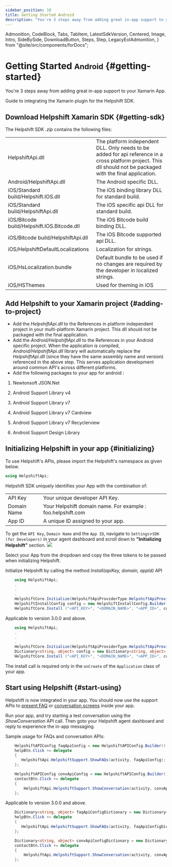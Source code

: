 ```yaml
---
sidebar_position: 10
title: Getting Started Android
description: "You're 3 steps away from adding great in-app support to your Xamarin App."
---
```


  Admonition,
  CodeBlock,
  Tabs,
  TabItem,
  LatestSdkVersion,
  Centered,
  Image,
  Intro,
  SideBySide,
  DownloadButton,
  Steps,
  Step,
  LegacyEolAdmonition,
} from "@site/src/components/forDocs";

<LegacyEolAdmonition />

# Getting Started <small>Android</small> {#getting-started}

<Intro>

You're 3 steps away from adding great in-app support to your Xamarin App.

</Intro>

Guide to integrating the Xamarin plugin for the Helpshift SDK.

## Download Helpshift Xamarin SDK {#getting-sdk}

<DownloadButton
  text="Download SDK"
  link="[% xamarin.android.sdk_url %]"
  classes="mb-4"
/>

The Helpshift SDK _.zip_ contains the following files:

<div className="text-sm compact ">

|                                             |                                                                                                                                                                 |
| ------------------------------------------- | --------------------------------------------------------------------------------------------------------------------------------------------------------------- |
| HelpshiftApi.dll                            | The platform independent DLL. Only needs to be added for api reference in a cross platform project. This dll should not be packaged with the final application. |
| Android/HelpshiftApi.dll                    | The Android specific DLL.                                                                                                                                       |
| iOS/Standard build/Helpshift.IOS.dll        | The iOS binding library DLL for standard build.                                                                                                                 |
| iOS/Standard build/HelpshiftApi.dll         | The iOS specific api DLL for standard build.                                                                                                                    |
| iOS/Bitcode build/Helpshift.IOS.Bitcode.dll | The iOS Bitcode build binding DLL.                                                                                                                              |
| iOS/Bitcode build/HelpshiftApi.dll          | The iOS Bitcode supported api DLL.                                                                                                                              |
| iOS/HelpshiftDefaultLocalizations           | Localization for strings.                                                                                                                                       |
| iOS/HsLocalization.bundle                   | Default bundle to be used if no changes are required by the developer in localized strings.                                                                     |
| iOS/HSThemes                                | Used for theming in iOS                                                                                                                                         |

</div>

## Add Helpshift to your Xamarin project {#adding-to-project}

- Add the _HelpshiftApi.dll_ to the References in platform independent project in your multi-platform Xamarin project. This dll should not be packaged with the final application.
- Add the _Android/HelpshiftApi.dll_ to the References in your Android specific project. When the application is compiled, _Android/HelpshiftApi.dll_ library will automatically replace the _HelpshiftApi.dll_ (since they have the same assembly name and version) referenced in the above step. This serves application development around common API's across different platforms.
- Add the following packages to your app for android :

1. Newtonsoft JSON.Net

1. Android Support Library v4

1. Android Support Library v7

1. Android Support Library v7 Cardview

1. Android Support Library v7 Recyclerview

1. Android Support Design Library

## Initializing Helpshift in your app {#initializing}

To use Helpshift's APIs, please import the Helpshift's namespace as given below.

```csharp
using HelpshiftApi;
```

Helpshift SDK uniquely identifies your App with the combination of:

<div className="text-sm compact ">

|             |                                                             |
| ----------- | ----------------------------------------------------------- |
| API Key     | Your unique developer API Key.                              |
| Domain Name | Your Helpshift domain name. For example : foo.helpshift.com |
| App ID      | A unique ID assigned to your app.                           |

</div>

To get the `API Key`, `Domain Name` and the `App ID`, navigate to `Settings`>`SDK (for Developers)` in your agent dashboard and scroll down to **"Initializing Helpshift"** section. <Image src="/static/books/common/settings-integration.png"  width="full" />

Select your App from the dropdown and copy the three tokens to be passed when initializing Helpshift.

Initialize Helpshift by calling the method _Install(apiKey, domain, appId)_ API

<Tabs>

<TabItem value="Using HelpshiftInstallConfig" label="Using HelpshiftInstallConfig">

```csharp
    using HelpshiftApi;
    .
    .
    .
    HelpshiftCore.Initialize(HelpshiftApiProviderType.HelpshiftApiProviderTypeSupport);
    HelpshiftInstallConfig config = new HelpshiftInstallConfig.Builder().Build();
    HelpshiftCore.Install ("<API_KEY>", "<DOMAIN_NAME>", "<APP_ID>", config);

```

<Admonition type="info" title="Note">

Applicable to version 3.0.0 and above.

</Admonition>

</TabItem>
<TabItem value="Using Dictionary" label="Using Dictionary">

```csharp
    using HelpshiftApi;
    .
    .
    .
    HelpshiftCore.Initialize(HelpshiftApiProviderType.HelpshiftApiProviderTypeSupport);
    Dictionary<string, object> config = new Dictionary<string, object>();
    HelpshiftCore.Install ("<API_KEY>", "<DOMAIN_NAME>", "<APP_ID>", config);

```

</TabItem>

</Tabs>

The install call is required only in the `onCreate` of the `Application` class of your app.

## Start using Helpshift {#start-using}

Helpshift is now integrated in your app. You should now use the support APIs to [present FAQ](/xamarin/support-tools-android#faqs-view) or [conversation screens](/xamarin/support-tools-android#conversation-view) inside your app.

Run your app, and try starting a test conversation using the _ShowConversation_ API call.
Then goto your Helpshift agent dashboard and reply to experience the in-app messaging.

Sample usage for FAQs and conversation APIs:

<Tabs>

<TabItem value="Using HelpshiftAPIConfig" label="Using HelpshiftAPIConfig">

```csharp
    HelpshiftAPIConfig faqApiConfig = new HelpshiftAPIConfig.Builder().Build();
    helpBtn.Click += delegate
    {
       HelpshiftApi.HelpshiftSupport.ShowFAQs(activity, faqApiConfig);
    };

    HelpshiftAPIConfig convApiConfig = new HelpshiftAPIConfig.Builder().Build();
    contactBtn.Click += delegate
    {
        HelpshiftApi.HelpshiftSupport.ShowConversation(activity, convApiConfig);
    };

```

<Admonition type="info" title="Note">

Applicable to version 3.0.0 and above.

</Admonition>

</TabItem>
<TabItem value="Using Dictionary" label="Using Dictionary">

```csharp
    Dictionary<string, object> faqApiConfigDictionary = new Dictionary<string, object>();
    helpBtn.Click += delegate
    {
       HelpshiftApi.HelpshiftSupport.ShowFAQs(activity, faqApiConfigDictionary);
    };

    Dictionary<string, object> convApiConfigDictionary = new Dictionary<string, object>();
    contactBtn.Click += delegate
    {
        HelpshiftApi.HelpshiftSupport.ShowConversation(activity, convApiConfigDictionary);
    };

```

</TabItem>

</Tabs>
